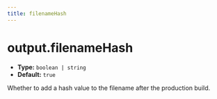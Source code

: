```yaml
---
title: filenameHash
---
```


# output.filenameHash

- **Type:** `boolean | string`
- **Default:** `true`

Whether to add a hash value to the filename after the production build.


<RsbuildConfig configName="output.filenameHash" />

